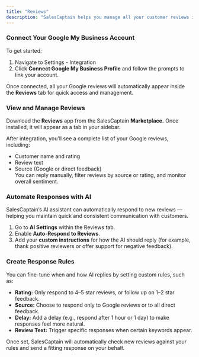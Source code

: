 ```yaml
---
title: "Reviews"
description: "SalesCaptain helps you manage all your customer reviews in one place — making it easier to monitor feedback, automate responses, and build your online reputation. By connecting your Google Business Profile, you can view every review, respond directly, and even set up AI-powered replies based on custom rules."
---
```


### **Connect Your Google My Business Account**

To get started:

1. Navigate to Settings - Integration 
2. Click **Connect Google My Business Profile** and follow the prompts to link your account. 

Once connected, all your Google reviews will automatically appear inside the **Reviews** tab for quick access and management.

### **View and Manage Reviews**

Download the **Reviews** app from the SalesCaptain **Marketplace.** Once installed, it will appear as a tab in your sidebar.

After integration, you’ll see a complete list of your Google reviews, including:

- Customer name and rating
- Review text
- Source (Google or direct feedback)\
  You can reply manually, filter reviews by source or rating, and monitor overall sentiment.

### **Automate Responses with AI**

SalesCaptain’s AI assistant can automatically respond to new reviews — helping you maintain quick and consistent communication with customers.

1. Go to **AI Settings** within the Reviews tab.
2. Enable **Auto-Respond to Reviews**.
3. Add your **custom instructions** for how the AI should reply (for example, thank positive reviewers or offer support for negative feedback).

### **Create Response Rules**

You can fine-tune when and how AI replies by setting custom rules, such as:

- **Rating:** Only respond to 4–5 star reviews, or follow up on 1–2 star feedback.
- **Source:** Choose to respond only to Google reviews or to all direct feedback.
- **Delay:** Add a delay (e.g., respond after 1 hour or 1 day) to make responses feel more natural.
- **Review Text:** Trigger specific responses when certain keywords appear.

Once set, SalesCaptain will automatically check new reviews against your rules and send a fitting response on your behalf.